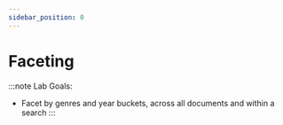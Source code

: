```yaml
---
sidebar_position: 0
---
```


# Faceting

:::note
Lab Goals:
* Facet by genres and year buckets, across all documents and within a search
:::